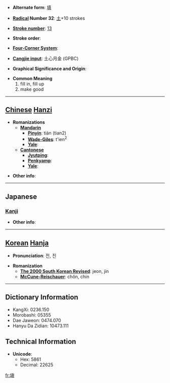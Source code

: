 * '''Alternate form''': [[填]]

* '''[[Wiktionary:Chinese radical index| Radical]] Number 32''': [[Wiktionary:Chinese radical index 土|土]]+10 strokes

* '''[[Wiktionary:Chinese total strokes index|Stroke number]]''': [[Wiktionary:Chinese total strokes index 13|13]]

* '''Stroke order''': 

* '''[[Wiktionary:Chinese four corner index|Four-Corner System]]''': 

* '''[[Wiktionary:Chinese Cangjie index|Cangjie input]]''': 土心月金 (GPBC)

* '''Graphical Significance and Origin''': 

* '''Common Meaning'''
*#fill in, fill up
*# make good


----

== [[Chinese]] [[Hanzi]] ==

* '''Romanizations'''
** '''[[Mandarin]]'''
*** '''[[Pinyin]]''': tián (tian2)
*** '''[[Wade-Giles]]''': t'ien<sup>2</sup>
*** '''[[Yale]]''': 
** '''[[Cantonese]]'''
*** '''[[Jyutping]]''':
*** '''[[Penkyamp]]''': 
*** '''[[Yale]]''': 

* '''Other info''': 

----

==Japanese==
===[[Kanji]]===
{{kanji|on readings=[[てん]] (ten), [[ちん]] (chin)|kun readings=[[ふさぐ]] (fusagu), [[うずめる]] (uzumeru)}}

* '''Other info''':  

----

== [[Korean]] [[Hanja]] ==

* '''Pronunciation''': 전, 진

* '''Romanization'''
** '''[[The 2000 South Korean Revised Romanization|The 2000 South Korean Revised]]''': jeon, jin
** '''[[McCune-Reischauer]]''': chŏn, chin

----

== Dictionary Information ==

* KangXi: 0236.150
* Morobashi: 05355
* Dae Jaweon: 0474.070
* Hanyu Da Zidian: 10473.111

== Technical Information ==

* '''Unicode''':
** Hex: 5861
** Decimal: 22625

[[fr:塡]]